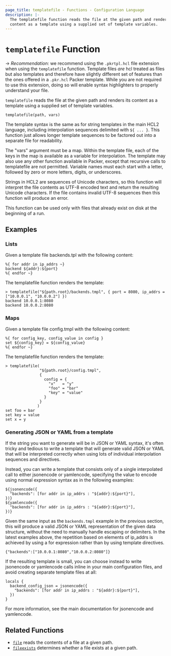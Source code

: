 ```yaml
---
page_title: templatefile - Functions - Configuration Language
description: |-
  The templatefile function reads the file at the given path and renders its
  content as a template using a supplied set of template variables.
---
```


# `templatefile` Function

-> _Recommendation:_ we recommend using the `.pkrtpl.hcl` file extension when
using the `templatefile` function. Template files _are_ hcl treated as files but
also templates and therefore have slightly different set of features
than the ones offered in a `.pkr.hcl` Packer template. While you are not
required to use this extension, doing so will enable syntax highlighters to
properly understand your file.

`templatefile` reads the file at the given path and renders its content as a
template using a supplied set of template variables.

```hcl
templatefile(path, vars)
```

The template syntax is the same as for string templates in the main HCL2
language, including interpolation sequences delimited with `${ ... }`. This
function just allows longer template sequences to be factored out into a
separate file for readability.

The "vars" argument must be a map. Within the template file, each of the keys in
the map is available as a variable for interpolation. The template may also use
any other function available in Packer, except that recursive calls to
templatefile are not permitted. Variable names must each start with a letter,
followed by zero or more letters, digits, or underscores.

Strings in HCL2 are sequences of Unicode characters, so this function will
interpret the file contents as UTF-8 encoded text and return the resulting
Unicode characters. If the file contains invalid UTF-8 sequences then this
function will produce an error.

This function can be used only with files that already exist on disk at the
beginning of a run.

## Examples

### Lists

Given a template file backends.tpl with the following content:

```hcl
%{ for addr in ip_addrs ~}
backend ${addr}:${port}
%{ endfor ~}
```

The templatefile function renders the template:

```shell-session
> templatefile("${path.root}/backends.tmpl", { port = 8080, ip_addrs = ["10.0.0.1", "10.0.0.2"] })
backend 10.0.0.1:8080
backend 10.0.0.2:8080
```

### Maps

Given a template file config.tmpl with the following content:

```hcl
%{ for config_key, config_value in config }
set ${config_key} = ${config_value}
%{ endfor ~}
```

The templatefile function renders the template:

```shell-session
> templatefile(
               "${path.root}/config.tmpl",
               {
                 config = {
                   "x"   = "y"
                   "foo" = "bar"
                   "key" = "value"
                 }
               }
              )
set foo = bar
set key = value
set x = y
```

### Generating JSON or YAML from a template

If the string you want to generate will be in JSON or YAML syntax, it's often
tricky and tedious to write a template that will generate valid JSON or YAML
that will be interpreted correctly when using lots of individual interpolation
sequences and directives.

Instead, you can write a template that consists only of a single interpolated
call to either jsonencode or yamlencode, specifying the value to encode using
normal expression syntax as in the following examples:

```hcl
${jsonencode({
  "backends": [for addr in ip_addrs : "${addr}:${port}"],
})}
${yamlencode({
  "backends": [for addr in ip_addrs : "${addr}:${port}"],
})}
```

Given the same input as the `backends.tmpl` example in the previous section,
this will produce a valid JSON or YAML representation of the given data
structure, without the need to manually handle escaping or delimiters. In the
latest examples above, the repetition based on elements of ip_addrs is achieved
by using a for expression rather than by using template directives.

```
{"backends":["10.0.0.1:8080","10.0.0.2:8080"]}
```

If the resulting template is small, you can choose instead to write jsonencode or yamlencode calls inline in your main configuration files, and avoid creating separate template files at all:

```hcl
locals {
  backend_config_json = jsonencode({
    "backends": [for addr in ip_addrs : "${addr}:${port}"],
  })
}
```

For more information, see the main documentation for jsonencode and yamlencode.

## Related Functions

- [`file`](/docs/templates/hcl_templates/functions/file/file) reads the contents
  of a file at a given path.
- [`fileexists`](/docs/templates/hcl_templates/functions/file/fileexists)
  determines whether a file exists at a given path.
